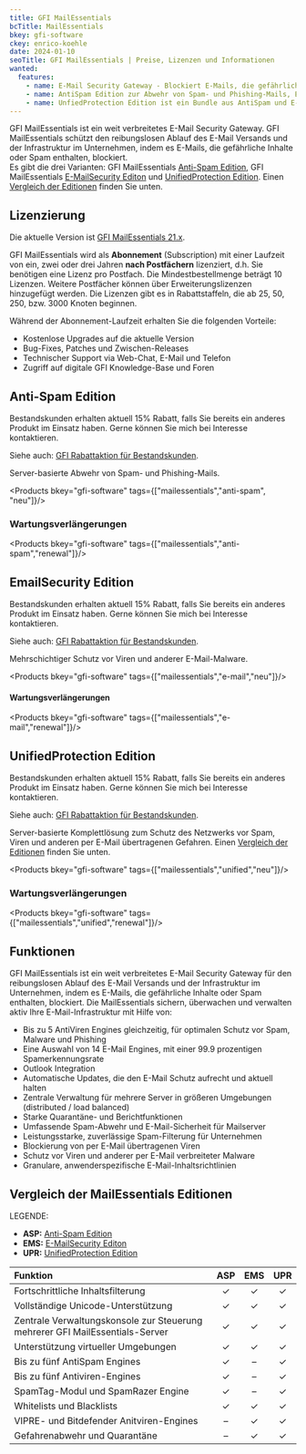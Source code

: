 ```yaml
---
title: GFI MailEssentials
bcTitle: MailEssentials
bkey: gfi-software
ckey: enrico-koehle
date: 2024-01-10
seoTitle: GFI MailEssentials | Preise, Lizenzen und Informationen
wanted:
  features:
    - name: E-Mail Security Gateway - Blockiert E-Mails, die gefährliche Inhalte oder Spam enthalten
    - name: AntiSpam Edition zur Abwehr von Spam- und Phishing-Mails, EMailSecurity Edition mit mehrschichtigem Schutz vor Viren und Malware
    - name: UnfiedProtection Edition ist ein Bundle aus AntiSpam und E-MailSecurity Edition
---
```




<Intro>

  GFI MailEssentials ist ein weit verbreitetes E-Mail Security Gateway. GFI MailEssentials schützt den reibungslosen Ablauf des E-Mail Versands und der Infrastruktur im Unternehmen, indem es E-Mails, die gefährliche Inhalte oder Spam enthalten, blockiert.<br/>
  Es gibt die drei Varianten: GFI MailEssentials [Anti-Spam Edition](#anti-spam-edition), GFI MailEssentials [E-MailSecurity Editon](#emailsecurity-edition) und [UnifiedProtection Edition](#unifiedprotection-edition). Einen [Vergleich der Editionen](#vergleich-der-mailessentials-editionen) finden Sie unten.



</Intro>

<TOC />

## Lizenzierung

Die aktuelle Version ist [GFI MailEssentials 21.x](https://www.gfi.com/products-and-solutions/network-security-solutions/mailessentials/resources/documentation/product-releases).


  GFI MailEssentials wird als **Abonnement** (Subscription) mit einer Laufzeit von ein, zwei oder drei Jahren **nach Postfächern** lizenziert, d.h. Sie benötigen eine Lizenz pro Postfach.
  Die Mindestbestellmenge beträgt 10 Lizenzen. Weitere Postfächer können über Erweiterungslizenzen hinzugefügt werden. Die Lizenzen gibt es in Rabattstaffeln, die ab 25, 50, 250, bzw. 3000 Knoten beginnen.

  Während der Abonnement-Laufzeit erhalten Sie die folgenden Vorteile:

- Kostenlose Upgrades auf die aktuelle Version
- Bug-Fixes, Patches und Zwischen-Releases
- Technischer Support via Web-Chat, E-Mail und Telefon
- Zugriff auf digitale GFI Knowledge-Base und Foren



## Anti-Spam Edition

<Info>

Bestandskunden erhalten aktuell 15% Rabatt, falls Sie bereits ein anderes Produkt im Einsatz haben. Gerne können Sie mich bei Interesse kontaktieren.

Siehe auch: [GFI Rabattaktion für Bestandskunden](/hersteller/gfi-software/#rabattaktion-für-bestandskunden).

</Info>

 Server-basierte Abwehr von Spam- und Phishing-Mails.


<Products bkey="gfi-software" tags={["mailessentials","anti-spam", "neu"]}/>


###  Wartungsverlängerungen


<Products bkey="gfi-software" tags={["mailessentials","anti-spam","renewal"]}/>


## EmailSecurity Edition

<Info>

Bestandskunden erhalten aktuell 15% Rabatt, falls Sie bereits ein anderes Produkt im Einsatz haben. Gerne können Sie mich bei Interesse kontaktieren.

Siehe auch: [GFI Rabattaktion für Bestandskunden](/hersteller/gfi-software/#rabattaktion-für-bestandskunden).

</Info>

 Mehrschichtiger Schutz vor Viren und anderer E-Mail-Malware.


<Products bkey="gfi-software" tags={["mailessentials","e-mail","neu"]}/>


#### Wartungsverlängerungen


<Products bkey="gfi-software" tags={["mailessentials","e-mail","renewal"]}/>


## UnifiedProtection Edition

<Info>

Bestandskunden erhalten aktuell 15% Rabatt, falls Sie bereits ein anderes Produkt im Einsatz haben. Gerne können Sie mich bei Interesse kontaktieren.

Siehe auch: [GFI Rabattaktion für Bestandskunden](/hersteller/gfi-software/#rabattaktion-für-bestandskunden).

</Info>

 Server-basierte Komplettlösung zum Schutz des Netzwerks vor Spam, Viren und anderen per E-Mail übertragenen Gefahren. Einen [Vergleich der Editionen](#vergleich-der-mailessentials-editionen) finden Sie unten.


<Products bkey="gfi-software" tags={["mailessentials","unified","neu"]}/>


### Wartungsverlängerungen

<Products bkey="gfi-software" tags={["mailessentials","unified","renewal"]}/>



## Funktionen

 GFI MailEssentials ist ein weit verbreitetes E-Mail Security Gateway für den reibungslosen Ablauf des E-Mail Versands und der Infrastruktur im Unternehmen, indem es E-Mails, die gefährliche Inhalte oder Spam enthalten, blockiert.
 Die MailEssentials sichern, überwachen und verwalten aktiv Ihre E-Mail-Infrastruktur mit Hilfe von:

- Bis zu 5 AntiViren Engines gleichzeitig, für optimalen Schutz vor Spam, Malware und Phishing
- Eine Auswahl von 14 E-Mail Engines, mit einer 99.9 prozentigen Spamerkennungsrate
- Outlook Integration
- Automatische Updates, die den E-Mail Schutz aufrecht und aktuell halten
- Zentrale Verwaltung für mehrere Server in größeren Umgebungen (distributed / load balanced)
- Starke Quarantäne- und Berichtfunktionen
- Umfassende Spam-Abwehr und E-Mail-Sicherheit für Mailserver
- Leistungsstarke, zuverlässige Spam-Filterung für Unternehmen
- Blockierung von per E-Mail übertragenen Viren
- Schutz vor Viren und anderer per E-Mail verbreiteter Malware
- Granulare, anwenderspezifische E-Mail-Inhaltsrichtlinien


## Vergleich der MailEssentials Editionen

LEGENDE:
- **ASP:** [Anti-Spam Edition](#anti-spam-edition)
- **EMS:** [E-MailSecurity Editon](#emailsecurity-edition)
- **UPR:** [UnifiedProtection Edition](#unifiedprotection-edition)


|Funktion|ASP|EMS|UPR|
|:---|:---:|:---:|:---:|
|Fortschrittliche Inhaltsfilterung|✓|✓|✓|
|Vollständige Unicode-Unterstützung|✓|✓|✓|
|Zentrale Verwaltungskonsole zur Steuerung mehrerer GFI MailEssentials-Server|✓|✓|✓|
|Unterstützung virtueller Umgebungen|✓|✓|✓|
|Bis zu fünf AntiSpam Engines|✓|–|✓|
|Bis zu fünf Antiviren-Engines|✓|–|✓|
|SpamTag-Modul und SpamRazer Engine|✓|–|✓|
|Whitelists und Blacklists|✓|✓|✓|
|VIPRE- und Bitdefender Anitviren-Engines|–|✓|✓|
|Gefahrenabwehr und Quarantäne|–|✓|✓|
